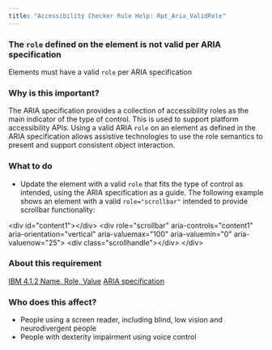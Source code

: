 ```yaml
---
title: "Accessibility Checker Rule Help: Rpt_Aria_ValidRole"
---
```


<div className="toolHelp">
<Row>
<Column colLg={16} colMd={8} colSm={4} className="toolHead">

### The `role` defined on the element is not valid per ARIA specification

<div id="locLevel"></div>

Elements must have a valid `role` per ARIA specification

</Column>
</Row>
<Row>
<Column colLg={11} colMd={5} colSm={4} className="toolMain">

### Why is this important?

The ARIA specification provides a collection of accessibility roles as the main indicator of the type of control. This is used to support platform accessibility APIs. Using a valid ARIA `role` on an element as defined in the ARIA specification allows assistive technologies to use the role semantics to present and support consistent object interaction.

<div id="locSnippet"></div>

### What to do

* Update the element with a valid `role` that fits the type of control as intended, using the ARIA specification as a guide.
The following example shows an element with a valid `role="scrollbar"` intended to provide scrollbar functionality:

<CodeSnippet type="multi" light={true}> &lt;div id="content1"&gt;&lt;/div&gt;
   &lt;div
      role="scrollbar"
      aria-controls="content1"
      aria-orientation="vertical"
      aria-valuemax="100"
      aria-valuemin="0"
      aria-valuenow="25"&gt;
       &lt;div class="scrollhandle"&gt;&lt;/div&gt;
   &lt;/div&gt;</CodeSnippet>

</Column>
<Column colLg={5} colMd={3} colSm={4} className="toolLeft">

### About this requirement

[IBM 4.1.2 Name, Role, Value](https://www.ibm.com/able/requirements/requirements/#4_1_2)
[ARIA specification](https://www.w3.org/TR/wai-aria-1.2/)

### Who does this affect?

* People using a screen reader, including blind, low vision and neurodivergent people
* People with dexterity impairment using voice control

</Column>
</Row>
</div>

